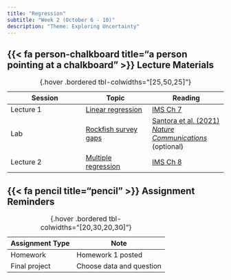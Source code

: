 ```yaml
---
title: "Regression"
subtitle: "Week 2 (October 6 - 10)"
description: "Theme: Exploring Uncertainty"
---
```


## {{< fa person-chalkboard title="a person pointing at a chalkboard" >}} Lecture Materials {#lecture-materials}

| Session | Topic  | Reading |
|---------|--------|---------|
| Lecture 1 | [Linear regression](lecture-slides/lecture2-1.pdf){target="_blank"} | [IMS Ch 7](https://openintrostat.github.io/ims/model-slr.html){target="_blank"} |
| Lab | [Rockfish survey gaps](labs/lab2.qmd) | [Santora et al. (2021) *Nature Communications*](https://doi.org/10.1038/s41467-021-26484-5){target="_blank"} (optional) |
| Lecture 2 | [Multiple regression](lecture-slides/lecture2-2.pdf) | [IMS Ch 8](https://openintrostat.github.io/ims/model-mlr.html){target="_blank"} |
: {.hover .bordered tbl-colwidths="[25,50,25]"} 

## {{< fa pencil title="pencil" >}} Assignment Reminders {#assignment-reminders}

| Assignment Type | Note                      |
|-----------------|---------------------------|
| Homework        | Homework 1 posted         |
| Final project   | Choose data and question  |
: {.hover .bordered tbl-colwidths="[20,30,20,30]"} 

